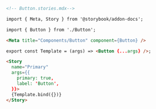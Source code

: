 ```md
<!-- Button.stories.mdx-->

import { Meta, Story } from '@storybook/addon-docs';

import { Button } from './Button';

<Meta title="Components/Button" component={Button} />

export const Template = (args) => <Button {...args} />;

<Story
  name="Primary"
  args={{
    primary: true,
    label: 'Button',
  }}>
  {Template.bind({})}
</Story>
```
